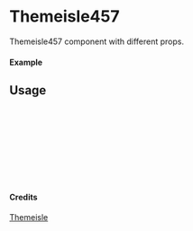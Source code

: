 
<Meta of={Themeisle457} title="Themeisle/Themeisle457" />

# Themeisle457

Themeisle457 component with different props.

#### Example

<Canvas of={Themeisle457.Primary} />

## Usage

```ts
import { Themeisle457 } from "yadl-ui";

const Example = () => {
  return (
      <Themeisle457 />
  );
};

export default Example;
```

#### Credits
[Themeisle](https://themeisle.com/illustrations)
